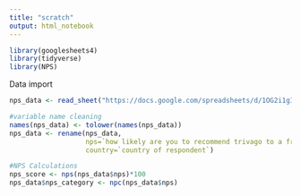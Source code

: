 ```yaml
---
title: "scratch"
output: html_notebook
---
```







```r
library(googlesheets4)
library(tidyverse)
library(NPS)
```




Data import
```r
nps_data <- read_sheet("https://docs.google.com/spreadsheets/d/1OG2i1gIv0J9bZMxRr8O2SHYxQsu27LjRbBUBnaZ7zvM/edit?usp=sharing")

#variable name cleaning
names(nps_data) <- tolower(names(nps_data))
nps_data <- rename(nps_data,
                   nps=`how likely are you to recommend trivago to a friend or colleague?`,
                   country=`country of respondent`) 

#NPS Calculations
nps_score <- nps(nps_data$nps)*100
nps_data$nps_category <- npc(nps_data$nps)

```















































